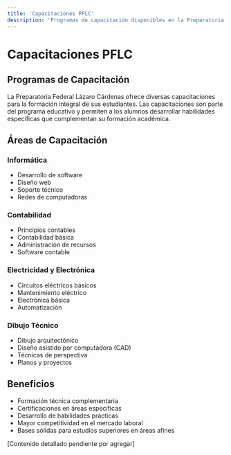 ```yaml
---
title: 'Capacitaciones PFLC'
description: 'Programas de capacitación disponibles en la Preparatoria Federal Lázaro Cárdenas'
---
```


# Capacitaciones PFLC

## Programas de Capacitación

La Preparatoria Federal Lázaro Cárdenas ofrece diversas capacitaciones para la formación integral de sus estudiantes. Las capacitaciones son parte del programa educativo y permiten a los alumnos desarrollar habilidades específicas que complementan su formación académica.

## Áreas de Capacitación

### Informática

- Desarrollo de software
- Diseño web
- Soporte técnico
- Redes de computadoras

### Contabilidad

- Principios contables
- Contabilidad básica
- Administración de recursos
- Software contable

### Electricidad y Electrónica

- Circuitos eléctricos básicos
- Mantenimiento eléctrico
- Electrónica básica
- Automatización

### Dibujo Técnico

- Dibujo arquitectónico
- Diseño asistido por computadora (CAD)
- Técnicas de perspectiva
- Planos y proyectos

## Beneficios

- Formación técnica complementaria
- Certificaciones en áreas específicas
- Desarrollo de habilidades prácticas
- Mayor competitividad en el mercado laboral
- Bases sólidas para estudios superiores en áreas afines

[Contenido detallado pendiente por agregar] 